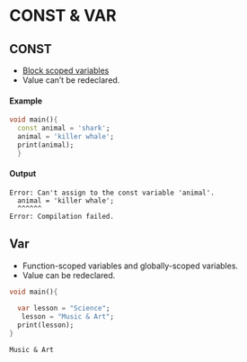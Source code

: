 # CONST & VAR 


## CONST
- [Block scoped variables](https://www.section.io/engineering-education/variables-in-javascript/#:~:text=Block%20scoped%20variables%3A%20A%20block,block%20is%20inside%20a%20function.) 
 - Value can’t be redeclared.

#### Example
```dart
void main(){
  const animal = 'shark';
  animal = 'killer whale';
  print(animal);
  }
```

#### Output
```
Error: Can't assign to the const variable 'animal'.
  animal = 'killer whale';
  ^^^^^^
Error: Compilation failed.

```

## Var
- Function-scoped variables and globally-scoped variables.
- Value can be redeclared.

```dart
void main(){
 
  var lesson = "Science";
   lesson = "Music & Art";
  print(lesson);
}
```
```
Music & Art

```





